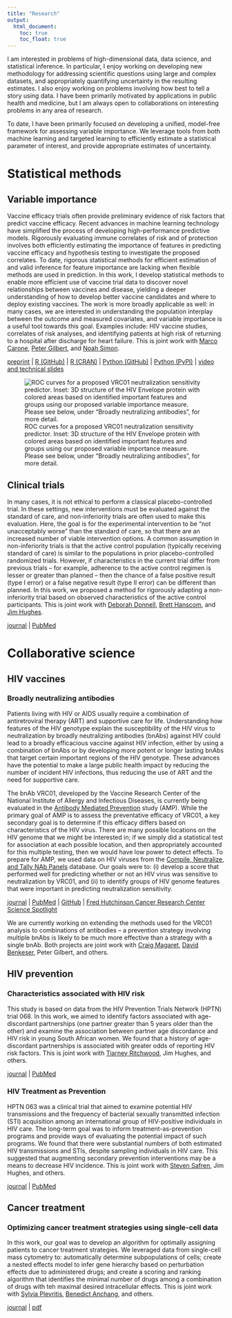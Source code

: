 ```yaml
---
title: "Research"
output:
  html_document: 
    toc: true
    toc_float: true
---
```


I am interested in problems of high-dimensional data, data science, and statistical inference. In particular, I enjoy working on developing new methodology for addressing scientific questions using large and complex datasets, and appropriately quantifying uncertainty in the resulting estimates. I also enjoy working on problems involving how best to tell a story using data. I have been primarily motivated by applications in public health and medicine, but I am always open to collaborations on interesting problems in any area of research.

To date, I have been primarily focused on developing a unified, model-free framework for assessing variable importance. We leverage tools from both machine learning and targeted learning to efficiently estimate a statistical parameter of interest, and provide appropriate estimates of uncertainty.

# Statistical methods

## Variable importance

Vaccine efficacy trials often provide preliminary evidence of risk factors that predict vaccine efficacy. Recent advances in machine learning technology have simplified the process of developing high-performance predictive models. Rigorously evaluating immune correlates of risk and of protection involves both efficiently estimating the importance of features in predicting vaccine efficacy and hypothesis testing to investigate the proposed correlates. To date, rigorous statistical methods for efficient estimation of and valid inference for feature importance are lacking when flexible methods are used in prediction. In this work, I develop statistical methods to enable more efficient use of vaccine trial data to discover novel relationships between vaccines and disease, yielding a deeper understanding of how to develop better vaccine candidates and where to deploy existing vaccines. The work is more broadly applicable as well: in many cases, we are interested in understanding the population interplay between the outcome and measured covariates, and variable importance is a useful tool towards this goal. Examples include: HIV vaccine studies, correlates of risk analyses, and identifying patients at high risk of returning to a hospital after discharge for heart failure. This is joint work with [Marco Carone](http://faculty.washington.edu/mcarone/about.html), [Peter Gilbert](https://www.fredhutch.org/en/labs/profiles/gilbert-peter.html), and [Noah Simon](http://faculty.washington.edu/nrsimon/).


[preprint](http://biostats.bepress.com/uwbiostat/paper422/) | [R (GitHub)](https://github.com/bdwilliamson/vimp) | [R (CRAN)](https://CRAN.R-project.org/package=vimp) | [Python (GitHub)](https://github.com/bdwilliamson/vimpy) | [Python (PyPI)](https://pypi.org/project/vimpy/) | [video and technical slides](https://briandwilliamson.tumblr.com)

![ROC curves for a proposed VRC01 neutralization sensitivity predictor. Inset: 3D structure of the HIV Envelope protein with colored areas based on identified important features and groups using our proposed variable importance measure. Please see below, under "Broadly neutralizing antibodies", for more detail.](./images/ROC_curve_with_Env_inset_v2.png)


## Clinical trials

In many cases, it is not ethical to perform a classical placebo-controlled trial. In these settings, new interventions must be evaluated against the standard of care, and non-inferiority trials are often used to make this evaluation. Here, the goal is for the experimental intervention to be "not unacceptably worse" than the standard of care, so that there are an increased number of viable intervention options. A common assumption in non-inferiority trials is that the active control population (typically receiving standard of care) is similar to the populations in prior placebo-controlled randomized trials. However, if characteristics in the current trial differ from previous trials -- for example, adherence to the active control regimen is lesser or greater than planned -- then the chance of a false positive result (type I error) or a false negative result (type II error) can be different than planned. In this work, we proposed a method for rigorously adapting a non-inferiority trial based on observed characteristics of the active control participants. This is joint work with [Deborah Donnell](https://www.fredhutch.org/en/labs/profiles/donnell-deborah.html), [Brett Hanscom](https://www.fredhutch.org/en/labs/profiles/hanscom-brett.html), and [Jim Hughes](http://faculty.washington.edu/jphughes/).

[journal](https://journals.sagepub.com/doi/10.1177/0962280218801134#) | [PubMed](https://www.ncbi.nlm.nih.gov/pubmed/30293490)
          
# Collaborative science
          
## HIV vaccines
          
### Broadly neutralizing antibodies
          
Patients living with HIV or AIDS usually require a combination of antiretroviral therapy (ART) and supportive care for life. Understanding how features of the HIV genotype explain the susceptibility of the HIV virus to neutralization by broadly neutralizing antibodies (bnAbs) against HIV could lead to a broadly efficacious vaccine against HIV infection, either by using a combination of bnAbs or by developing more potent or longer lasting bnAbs that target certain important regions of the HIV genotype. These advances have the potential to make a large public health impact by reducing the number of incident HIV infections, thus reducing the use of ART and the need for supportive care.
          
The bnAb VRC01, developed by the Vaccine Research Center of the National Institute of Allergy and Infectious Diseases, is currently being evaluated in the [Antibody Mediated Prevention](https://ampstudy.org/) study (AMP). While the primary goal of AMP is to assess the preventative efficacy of VRC01, a key secondary goal is to determine if this efficacy differs based on characteristics of the HIV virus. There are many possible locations on the HIV genome that we might be interested in; if we simply did a statistical test for association at each possible location, and then appropriately accounted for this multiple testing, then we would have low power to detect effects. To prepare for AMP, we used data on HIV viruses from the [Compile, Neutralize, and Tally NAb Panels](https://www.hiv.lanl.gov/components/sequence/HIV/neutralization/main.comp) database. Our goals were to: (i) develop a score that performed well for predicting whether or not an HIV virus was sensitive to neutralization by VRC01, and (ii) to identify groups of HIV genome features that were important in predicting neutralization sensitivity. 
          
[journal](https://journals.plos.org/ploscompbiol/article?id=10.1371/journal.pcbi.1006952) | [PubMed](https://www.ncbi.nlm.nih.gov/pubmed/?term=Prediction+of+VRC01+neutralization+sensitivity+by+HIV-1+gp160+sequence+features) | [GitHub](https://github.com/benkeser/vrc01) | [Fred Hutchinson Cancer Research Center Science Spotlight](https://www.fredhutch.org/en/news/spotlight/2019/05/vidd_magaret_ploscompbio.html)
          
We are currently working on extending the methods used for the VRC01 analysis to combinations of antibodies -- a prevention strategy involving multiple bnAbs is likely to be much more effective than a strategy with a single bnAb. Both projects are joint work with [Craig Magaret](https://www.linkedin.com/in/camagaret/), [David Benkeser](https://www.benkeserstatistics.com/#!), Peter Gilbert, and others.

## HIV prevention

### Characteristics associated with HIV risk

This study is based on data from the HIV Prevention Trials Network (HPTN) trial 068. In this work, we aimed to identify factors associated with age-discordant partnerships (one partner greater than 5 years older than the other) and examine the association between partner age discordance and HIV risk in young South African women. We found that a history of age-discordant partnerships is associated witih greater odds of reporting HIV risk factors. This is joint work with [Tiarney Ritchwood](https://fmch.duke.edu/profile/tiarney-ritchwood), Jim Hughes, and others.

[journal](https://insights.ovid.com/article/00126334-201608010-00010) | [PubMed](https://www.ncbi.nlm.nih.gov/pubmed/26977748)

### HIV Treatment as Prevention

HPTN 063 was a clinical trial that aimed to examine potential HIV transmissions and the frequency of bacterial sexually transmitted infection (STI) acquisition among an international group of HIV-positive individuals in HIV care. The long-term goal was to inform treatment-as-prevention programs and provide ways of evaluating the potential impact of such programs. We found that there were substantial numbers of both estimated HIV transmissions and STIs, despite sampling individuals in HIV care. This suggested that augmenting secondary prevention interventions may be a means to decrease HIV incidence. This is joint work with [Steven Safren](https://people.miami.edu/profile/sas436@miami.edu), Jim Hughes, and others.

[journal](https://onlinelibrary.wiley.com/doi/full/10.7448/IAS.19.1.21096) | [PubMed](https://www.ncbi.nlm.nih.gov/pubmed/27687145)

## Cancer treatment

### Optimizing cancer treatment strategies using single-cell data

In this work, our goal was to develop an algorithm for optimally assigning patients to cancer treatment strategies. We leveraged data from single-cell mass cytometry to: automatically determine subpopulations of cells; create a nested effects model to infer gene hierarchy based on perturbation effects due to administered drugs; and create a scoring and ranking algorithm that identifies the minimal number of drugs among a combination of drugs with teh maximal desired intracellular effects. This is joint work with [Sylvia Plevritis](http://med.stanford.edu/plevritis.html), [Benedict Anchang](http://med.stanford.edu/plevritis.html/People), and others.

[journal](https://www.pnas.org/content/115/18/E4294) | [pdf](https://www.pnas.org/content/pnas/115/18/E4294.full.pdf)